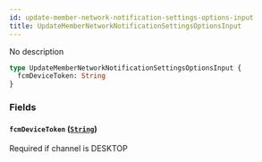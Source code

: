```yaml
---
id: update-member-network-notification-settings-options-input
title: UpdateMemberNetworkNotificationSettingsOptionsInput
---
```


No description

```graphql
type UpdateMemberNetworkNotificationSettingsOptionsInput {
  fcmDeviceToken: String
}
```

### Fields

#### `fcmDeviceToken` ([`String`](/graphql/scalars/string))

Required if channel is DESKTOP

